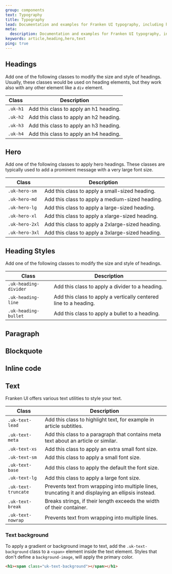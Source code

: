```yaml
---
group: components
text: Typography
title: Typography
lead: Documentation and examples for Franken UI typography, including headings, body text, lists, and more.
meta:
  description: Documentation and examples for Franken UI typography, including headings, body text, lists, and more.
keywords: article,heading,hero,text
ping: true
---
```



<Snippet component="typography.basic" />

## Headings

Add one of the following classes to modify the size and style of headings. Usually, these classes would be used on heading elements, but they work also with any other element like a `div` element.

| Class    | Description                            |
| -------- | -------------------------------------- |
| `.uk-h1` | Add this class to apply an h1 heading. |
| `.uk-h2` | Add this class to apply an h2 heading. |
| `.uk-h3` | Add this class to apply an h3 heading. |
| `.uk-h4` | Add this class to apply an h4 heading. |

<Snippet component="typography.headings" />

## Hero

Add one of the following classes to apply hero headings. These classes are typically used to add a prominent message with a very large font size.

| Class          | Description                                      |
| -------------- | ------------------------------------------------ |
| `.uk-hero-sm`  | Add this class to apply a small-sized heading.   |
| `.uk-hero-md`  | Add this class to apply a medium-sized heading.  |
| `.uk-hero-lg`  | Add this class to apply a large-sized heading.   |
| `.uk-hero-xl`  | Add this class to apply a xlarge-sized heading.  |
| `.uk-hero-2xl` | Add this class to apply a 2xlarge-sized heading. |
| `.uk-hero-3xl` | Add this class to apply a 3xlarge-sized heading. |

<Snippet component="typography.hero" />

## Heading Styles

Add one of the following classes to modify the size and style of headings.

| Class                 | Description                                                      |
| --------------------- | ---------------------------------------------------------------- |
| `.uk-heading-divider` | Add this class to apply a divider to a heading.                  |
| `.uk-heading-line`    | Add this class to apply a vertically centered line to a heading. |
| `.uk-heading-bullet`  | Add this class to apply a bullet to a heading.                   |

<Snippet component="typography.heading_styles" />

## Paragraph

<Snippet component="typography.paragraph" />

## Blockquote

<Snippet component="typography.blockquote" />

## Inline code

<Snippet component="typography.codespan" />

## Text

Franken UI offers various text utilities to style your text.

| Class               | Description                                                                                                          |
| ------------------- | -------------------------------------------------------------------------------------------------------------------- |
| `.uk-text-lead`     | <span class="uk-text-lead">Add this class to highlight text, for example in article subtitles.</span>                |
| `.uk-text-meta`     | <span class="uk-text-meta">Add this class to a paragraph that contains meta text about an article or similar.</span> |
| `.uk-text-xs`       | <span class="uk-text-xs">Add this class to apply an extra small font size.</span>                                    |
| `.uk-text-sm`       | <span class="uk-text-sm">Add this class to apply a small font size.</span>                                           |
| `.uk-text-base`     | <span class="uk-text-base">Add this class to apply the default the font size.</span>                                 |
| `.uk-text-lg`       | <span class="uk-text-lg">Add this class to apply a large font size.</span>                                           |
| `.uk-text-truncate` | Prevents text from wrapping into multiple lines, truncating it and displaying an ellipsis instead.                   |
| `.uk-text-break`    | Breaks strings, if their length exceeds the width of their container.                                                |
| `.uk-text-nowrap`   | Prevents text from wrapping into multiple lines.                                                                     |

### Text background

To apply a gradient or background image to text, add the `.uk-text-background` class to a `<span>` element inside the text element. Styles that don't define a `background-image`, will apply the primary color.

```html
<h1><span class="uk-text-background"></span></h1>
```

<Snippet component="typography.text_background" />